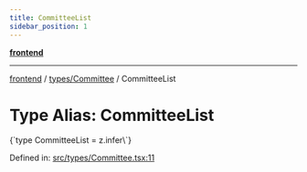 ```yaml
---
title: CommitteeList
sidebar_position: 1
---
```



[**frontend**](../../..)

***

[frontend](../../..) / [types/Committee](..) / CommitteeList

# Type Alias: CommitteeList

<CodeBlock language="ts">
{`type CommitteeList = z.infer\<typeof [CommitteeListSchema](../variables/CommitteeListSchema)\>`}
</CodeBlock>

Defined in: [src/types/Committee.tsx:11](https://github.com/svsticky/CommitteeClash/blob/e5fd1c9fb89fe447a4c38e43ebba51eb1e51230c/frontend/src/types/Committee.tsx#L11)
